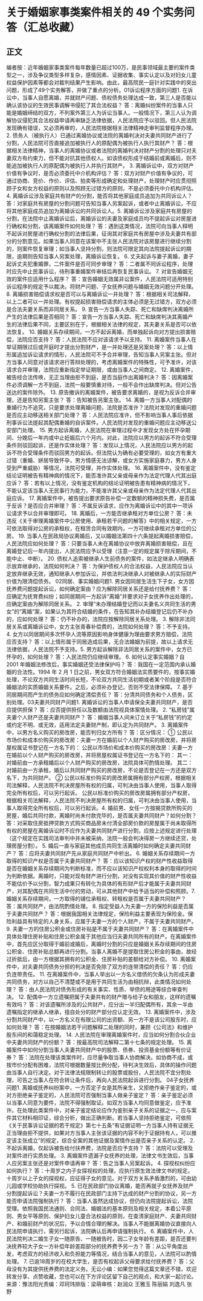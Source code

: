 # 关于婚姻家事类案件相关的 49 个实务问答（汇总收藏）
## 正文
编者按：近年婚姻家事类案件每年数量已超过100万，是民事领域最主要的案件类型之一，涉及争议类型多样复杂，感情因素、证据收集、事实认定以及对妇女儿童权益保护因素等都会对裁判结果产生影响。由此，最高院民一庭针对实践中的突出问题，形成了49个实务解答，并做了重点的分析。01诉讼程序方面的问题1. 在诉讼中，当事人自愿离婚，并就财产问题、债权债务处理达成一致，第三人是否能以确认该协议的生效民事调解书侵犯了其合法权益？ 答：离婚纠纷案件的当事人只能是婚姻缔结的双方，不列案外第三人为诉讼当事人。一般情况下，第三人认为调解协议侵犯其合法权益申请再审缺乏法律依据，人民法院应予以驳回。但人民法院发现确有错误，又必须再审的，人民法院根据相关法律精神走审判监督程序办理。2. 债务人（被执行人）已通过离婚协议或法院的离婚判决对夫妻共同财产进行了分割，人民法院可否直接追加被执行人的原配偶为被执行人执行其财产？ 答：根据相关法律精神，当事人的离婚协议或者法院的离婚判决对财产分割的处理只对夫妻双方有约束力，但不能对抗其他债权人。如该债权形成于结婚前或离婚后，则不能追加被执行人的原配偶为被执行人并执行其财产。 3. 离婚诉讼中，双方对财产价值有争议时，是否必须委托中介机构评估？ 答：双方对财产价值有争议的，可通过协商、竞价、作价、评估、拍卖等形成确定和处理财产，处理财产时应贯彻照顾子女和女方权益的原则以及照顾无过错方的原则，不是必须委托中介机构评估。 4. 离婚诉讼涉及家庭共有财产的分割，能否将其他家庭成员追加为共同诉讼人？ 答：对家庭共有房屋的分割问题可告知当事人另案起诉，或者中止离婚诉讼，不应将其他家庭成员追加为离婚诉讼的共同诉讼人。5. 离婚诉讼涉及家庭共有房屋的分割，在法院中止离婚诉讼后，离婚诉讼的夫妻及家庭成员均不提起诉讼对房屋进行确权和分割，该离婚案件如何处理？ 答：遇到这类情况，法院可向当事人释明不起诉对房屋进行确权分割的法律后果，征询其对家庭共有房屋中涉及夫妻共有部分的分割意见。如果当事人同意在该案中不主张人民法院对该房屋进行继续分割的，则案件恢复审理；如当事人坚持分割，则法院可限定其向法院提起诉讼的期限，逾期则告知当事人另案处理，离婚诉讼恢复。 6. 丈夫起诉与妻子离婚，妻子起诉丈夫犯重婚罪，二件案件是否可同步审理？ 答：二者属不同诉讼程序，处理时应先中止民事诉讼，待刑事重婚案件审结后再恢复民事诉讼。 7. 对宣告婚姻无效的案件应适用什么程序？ 答：宣告婚姻无效属非讼案件，人民法院可适用特别诉讼程序的规定予以裁决。将财产问题、子女抚养问题与婚姻无效问题分开处理。 8. 离婚损害赔偿请求权是否可以与离婚诉讼一并处理？ 答：根据相关司法解释，以上二者可以一并处理。有权提起损害赔偿请求的主体必须是无过错方，双方必须是合法夫妻关系而非同居关系。 9. 宣告一方当事人失踪、死亡和缺席判决离婚所产生的法律后果是否相同？ 答：宣告一方当事人失踪、死亡和缺席判决其离婚产生的法律后果不同，主要区别在于，根据相关法律的规定，其夫妻关系是否可以依法恢复。 10. 婚姻关系存续期间，一方不起诉离婚，而单独起诉向对方提出损害赔偿，法院应否支持？ 答：人民法院不应对该请求予以支持。 11. 离婚案件当事人在举证期限过后或开庭时才提出分割财产，是一并处理还是另案处理？ 答：以上情形属追加诉讼请求的情形，人民法院可不予合并审理，告知当事人另案主张。但对方当事人同意对该请求进行答辩处理的，考虑离婚案件的特殊性，可予准许，对该请求合并审理，法院应重新指定举证期限，或由当事人之间商定。 12. 离婚案件，被告经合法传唤，无正当理由拒不到庭，是否当庭作出离婚判决？ 答：因离婚案件必须调解一方不到庭，法院一般要慎重对待，一般不会作出缺席判决。但对公告送达的案件除外。 13. 原告撤诉的离婚案件，被告要求离婚的，是视为反诉合并审理，还是告知另案主张？ 答：告知被告另案主张。 14. 离婚一方当事人对配偶的重婚行为不追究，只是要求处理离婚问题，法院是否准许？法院对发现的重婚问题是否应主动移送相关部门处理？ 答：人民法院应准许，但不影响当事人事后依据刑事诉讼法提起其配偶重婚的自诉案件。人民法院对发现的重婚问题应主动移送公安部门处理。 15. 男方起诉离婚，人民法院在审理过程中才发现女方处在怀孕期间、分娩后一年内或中止妊娠后六个月内。对此，法院应以男方的起诉不符合受理条件则驳回起诉，还是作实体处理？ 答：发现以上情况，人民法院应以男方的起诉不符合受理条件而驳回男方的起诉。但法院认为确有必要受理的，如女方有重大过错（重婚、姘居导致怀孕，男方情感无法谅解，或女方实施家庭暴力，男方人身受到严重威胁）等情况，法院可受理，并作实体处理。 16. 离婚案件中，没有鉴定结论证明被告有精神病的情况下，能否准许其父亲或母亲作为法定代理人代其出庭应诉？ 答：若有以上情况，没有鉴定机构的结论证明被告患有精神病的情况下，不能认定该当事人无民事行为能力，不能准许其父亲或母亲作为法定代理人代其出庭应诉。 17. 离婚案件中，被告提出要求原告补偿一定数额的精神损失费，是否属于反诉？是否应合并审理？ 答：不属反诉请求，应作为离婚诉讼中的其中一项诉讼请求予以合并审理即可。 18. 离婚后，一方能否继承租对方单位公房？ 答：未违反《关于审理离婚案件中公房使用、承租若干问题的解答》中的相关规定，一方可依法取得对公房的承租权，在租赁合同有效期内，一方可继续承租对方单位的公房。 19. 当事人在民政局协议离婚后，又以婚姻法第四十六条提起离婚损害赔偿，人民法院应如何处理？ 答：只要当事人未在离婚协议中放弃离婚损害赔偿，且在离婚登记后一年内提出，人民法院应予以受理（注意一定的规定属于除斥期间，不能中止、中断）。 20. 债权人追索被继承人生前债务的案件，如法定继承人明确表示放弃继承的，法院如何判决？ 答：为保护债权人的合法权益，人民法院应当认定放弃继承无效，通知继承人参加诉讼，并依法判决继承人对被继承人的实际财产价值为限清偿债务。 02同居、事实婚姻问题1. 男女因同居生活生下子女，女方因抚养费问题提起诉讼，如何确定案由？应为解除同居关系还是给付抚养费？ 答：应确定为抚育费纠纷；如同居期间一方起诉“离婚”并要求对子女抚养作出处理的，应确定案由为解除同居关系。 2. 审理“未办理结婚登记而以夫妻名义共同生活的男女”的“离婚”案，如果认为其符合结婚的条件，在告知其补办结婚登记后仍不补办的，应如何处理？ 答：仍不补办的，法院应按解除同居关系处理。 3. 解除非法同居关系或离婚诉讼中，女方主张青春补偿费的，法院如何处理？ 答：不予支持。 4. 女方以同居期间多次怀孕人流等原因影响身体健康为理由要求男方赔偿，法院应否支持？ 答：以上情形属于同居造成后果，无合法婚姻为前提，故以上请求无法律依据，人民法院不予支持。5. 男方起诉解除非法同居关系的案件中，女方已怀孕的，如何处理？ 答：人民法院仍应继续审理。 6. 如何认定事实婚姻？自 2001 年婚姻法修改后，事实婚姻还受法律保护吗？ 答：我国在一定范围内承认婚姻的合法性。1994 年 2 月 1 日之前，男女双方符合婚姻法实质要件的，按事实婚处理，不论双方共同生活时间长短，不论双方共同生活初期或者某个阶段是否符合婚姻法的实质婚姻关系要件。之后，必须补办登记，否则不受法律保障。 7. 基于同居期间而产生的债务应如何确定清偿责任？ 答：分清共同债务和个人债务，区别处理。03夫妻共同财产问题1. 离婚诉讼的当事人申请保全夫妻共同财产，是否应提供担保？ 答：应否提供担任以及数额由法院视具体案情处理。 2. “私房钱”属夫妻个人财产还是夫妻共同财产？ 答：婚姻当事人间未订立关于“私房钱”的约定或约定不明、或无效，适用法定夫妻财产制，即认定为共同财产。 3. 离婚案件中，以男方名义购买的房改房，能否判归女方所有？ 答：区分情况： ① 公民以市场价和成本价购买的房改房：夫妻一方在婚前以个人财产购买的房改房，并将房屋权属证书登记在一方名下的： 公民以市场价和成本价购买的房改房：夫妻一方在婚前以个人财产购买的房改房，并将房屋权属证书登记在一方名下的： 其一：对婚前由一方承租婚后以个人财产购买的房改房，法院具体可酌情处理。 其二：对婚前由一方承租，婚后以共同财产购买的房改房，不论是否登记在一方还是双方名下，为共同财产。 ② 公民以标准价购买的房改房属拥有部分产权房，根据相关司法解释，人民法院不判决房屋所有权的归属，可判决由当事人使用，当事人取得完全所有权后，可以另行起诉。 公民以标准价购买的房改房属拥有部分产权房，根据相关司法解释，人民法院不判决房屋所有权的归属，可判决由当事人使用，当事人取得完全所有权后，可以另行起诉。4. 婚前男、女任一方按揭贷款所购买的房屋，婚后共同付款，离婚时尚未付款完毕的，是否属夫妻共同财产？如何分割？ 答：对采取住房抵押贷款方式购买商品房未付清全部房价款的房屋属于尚未取得所有权的房屋在离婚诉讼时不应作为夫妻共同财产进行分割，应按上述规定进行处理（这个规定在实践司法审判中并未被采纳，法院一般会判决得房一方继续还贷，处理房屋分割）。 5. 婚后一直与家庭其他成员共同生活离婚时如何确定夫妻共同财产？ 答：应将夫妻共同财产先从家庭共同财产中析出。 6. 婚姻关系存续期间一方取得的知识产权是否属于夫妻共同财产？ 答：应以该知识产权的财产性收益取得是否在婚姻关系存续期间为判断标准，而不应以该知识产权权利本身的取得的时间为判断依据。离婚时，只能对现有财产进行分割，对没有实现其价值的财产性收益不能估价予以分割，智力成果只有转化为具体的有形财产后才能属于夫妻共同财产，对其配偶在共同生活中付的劳动，可从其他财产中给予适当的补偿和照顾。7. 婚姻关系存续期间，一方取得的铺位承租权、转租权是否属于夫妻共同财产？ 答：属共同财产，由法院酌情处理。 8. 指定受益人为夫妻一方的保险利益是否属于夫妻共同财产？ 答：根据我国相关法律规定，保险利益主要表现为保险金。保险利益具有特定的人身关系，应属于夫妻一方的个人财产，不属于夫妻共同财产。 9. 夫妻一方的住房公积金或住房补贴是不属于夫妻共同财产？ 答：在离婚案件中具体处理住房补贴和住房公积金属于其他应当归夫妻共同所有的财产。在离婚案件中，首先应区分取得于婚前或婚后，离婚时分割的只应是婚姻关系存续期间的住房公积金、住房补贴总额再进行分割。当事人离婚不是提取住房公积金的事由，故经过折抵后，由一方根据其拥有的公积金、住房补贴的差额给对方补偿。 10. 离婚案件中，对夫妻共同债务分担的判决是否免除了双方的连带清偿的责任？ 答：仍应负连带责任。 11. 在离婚案件中，当事人举出以一方名义借债的欠条认为形成夫妻共同债务，对方以自己不清楚或不是用于共同生活为由相抗辩，此类情况如何处理？ 答：由人民法院对债务形成的有关事实、性质、举债的用途等综合审查判决。 12. 配偶中一方立遗嘱把属于夫妻共有的财产赠与给子女和朋友，这样的遗嘱有效吗？ 答：对该遗嘱所涉及的公共财产，应分出一半归配偶所有，其余一半由遗嘱指定的继承人继承，擅自处分的财产部分应认定无效。 13. 离婚案件中，涉及分割共同财产中，以一方名义在有限公司的出资额、另一方不是该公司股东时，应如何处理？ 答：在按婚姻法若干问题解释二处理的同时，兼顾《公司法》和维护股东间的和蔼稳定处理。 14. 人民法院在审理离婚案件时，应当如何分割合伙企业中夫妻共同财产的份额？ 答：按最高院司法解释二第十七条的规定处理。 15. 离婚案件中如何分割当事人夫妻共同财产中的股票、债券、投资基金份额等有价证券？ 答：法院在处理该类案件时，应尽量争取当事人协商解决。如协商不成，或按市价分配有困难，法院可根据数量按比例分配，待判决生效后，具体的操作问题由当事人自行决定。对于法律法规限制转让的股票或股份，人民法院不宜分割处理，可告之当事人在符合转让条件后，再向人民法院起诉进行分割。 04子女抚养问题1. 离婚或抚养纠纷案中，一方否定子女是其所亲生，又拒绝作亲子鉴定的，或对方拒绝亲子鉴定的，人民法院可否强制当事人做亲子鉴定？ 答：亲子鉴定必须以当事人同意为要件，法院不得强制取证。如双方当事人均同意做鉴定，应予准许。在处理此类案件中，对亲子鉴定结论应作为鉴别亲子关系的证据之一，应与案件其它材料相印证，综合分析，做出正确判断。若当事人坚持拒绝鉴定，可依照《关于民事诉讼证据的若干规定》第七十五条“有证据证明一方当事人持有证据无正当理由拒不提供，如果对方当事人主张该证据的内容不利于证据持有人，可以推定该主张成立”的规定，综合全案的其他证据及案情作出是否亲子关系的认定。 2. 不起诉离婚，仅起诉被告给付扶养费，法院是否应予支持？ 答：法院可以受理及对案件进行实质处理。 3. 离婚案件遗漏子女抚养的处理，法律文书生效后，当事人应另案主张还是对案件申请再审？ 答：告之当事人另案起诉。 4. 探视权纠纷应如何执行？ 答：十周岁之内子女探视权的处理，应执行原生效法律文书的规定。十周岁以上子女的探视权，应征得子女的意见。对于双方关系矛盾激烈的，可由幼儿园或学校协助执行探视。 5. 已在民政部门协议离婚，能否再就子女抚养及财产分割提起诉讼？夫妻一方不履行在民政部门主持下达成的财产分割的协议，另一方能否申请法院强制执行？ 答：当事人虽然达成协议，但仍向法院提起诉讼，法院受理。依照我国民法通则、合同法、婚姻法的基本原则及相关规定，本着公平原则、男女平等原则、保护妇女儿童合法权益的原则，在查清家庭财产、夫妻共同财产、和婚前财产的状况后，予以合情合理的解决。当事人不能据离婚协议直接向人民法院申请执行，需另行起诉，法院确认后再申请强制执行。 6. 离婚案件中，人民法院判决二婚生子女一随原告、一随被告时，因二子女年龄有差距，是否还要判决抚养较大子女一方补偿年龄差距部分的抚养费予另一方？ 答：从公平角度出发，考虑双方的经济收入和负担能力等情况，结合当事人的意见，人法院可以酌情处理。 7. 已逾18周岁的在校大学生，是否有权起诉父母要求给付抚养费？ 答：父母没有为其提供抚养费的法定义务。无讼小编：如果您觉得这篇文章还不错，欢迎转发分享、点赞收藏，您也可以在下方评论区留下自己的观点，和大家一起讨论。来源：豫法阳光责编：邓珂玮排版：梁萌审核：赵润众 王雅玉 陈丽娟 刘逸凡 张野